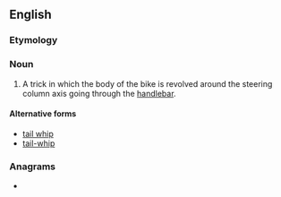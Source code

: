 ==English==
{{wikipedia}}

===Etymology===
{{compound|en|tail|whip}}

===Noun===
{{en-noun}}

# {{lb|en|cycling}} A trick in which the body of the bike is revolved around the steering column axis going through the [[handlebar]].

====Alternative forms====
* [[tail whip]]
* [[tail-whip]]

===Anagrams===
* {{anagrams|en|a=ahiilptw|whiptail}}